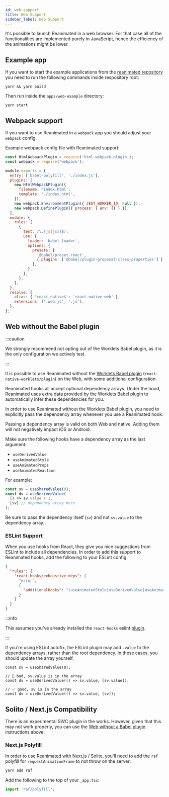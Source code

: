 ```yaml
---
id: web-support
title: Web Support
sidebar_label: Web Support
---
```



It's possible to launch Reanimated in a web browser. For that case all of the functionalities are implemented purely in JavaScript, hence the efficiency of the animations might be lower.

## Example app

If you want to start the example applications from the
[reanimated repository](https://github.com/software-mansion/react-native-reanimated) you need to run the following commands inside respository root:

```shell
yarn && yarn build
```

Then run inside the `apps/web-example` directory:

```shell
yarn start
```

## Webpack support

If you want to use Reanimated in a `webpack` app you should adjust your `webpack` config.

Example webpack config file with Reanimated support:

```js
const HtmlWebpackPlugin = require('html-webpack-plugin');
const webpack = require('webpack');

module.exports = {
  entry: ['babel-polyfill', './index.js'],
  plugins: [
    new HtmlWebpackPlugin({
      filename: 'index.html',
      template: './index.html',
    }),
    new webpack.EnvironmentPlugin({ JEST_WORKER_ID: null }),
    new webpack.DefinePlugin({ process: { env: {} } }),
  ],
  module: {
    rules: [
      {
        test: /\.(js|jsx)$/,
        use: {
          loader: 'babel-loader',
          options: {
            presets: [
              '@babel/preset-react',
              { plugins: ['@babel/plugin-proposal-class-properties'] },
            ],
          },
        },
      },
    ],
  },
  resolve: {
    alias: { 'react-native$': 'react-native-web' },
    extensions: ['.web.js', '.js'],
  },
};
```

## Web without the Babel plugin

:::caution

We strongly recommend not opting out of the Worklets Babel plugin, as it is the only configuration we actively test.

:::

It is possible to use Reanimated without the [Worklets Babel plugin](https://docs.swmansion.com/react-native-worklets/docs/worklets-babel-plugin/about) (`react-native-worklets/plugin`) on the Web, with some additional configuration.

Reanimated hooks all accept optional dependency arrays. Under the hood, Reanimated uses extra data provided by the Worklets Babel plugin to automatically infer these dependencies for you.

In order to use Reanimated without the Worklets Babel plugin, you need to explicitly pass the dependency array whenever you use a Reanimated hook.

Passing a dependency array is valid on both Web and native. Adding them will not negatively impact iOS or Android.

Make sure the following hooks have a dependency array as the last argument:

- `useDerivedValue`
- `useAnimatedStyle`
- `useAnimatedProps`
- `useAnimatedReaction`

For example:

```ts
const sv = useSharedValue(0);
const dv = useDerivedValue(
  () => sv.value + 1,
  [sv] // dependency array here
);
```

Be sure to pass the dependency itself (`sv`) and not `sv.value` to the dependency array.

### ESLint Support

When you use hooks from React, they give you nice suggestions from ESLint to include all dependencies. In order to add this support to Reanimated hooks, add the following to your ESLint config:

```json
{
  "rules": {
    "react-hooks/exhaustive-deps": [
      "error",
      {
        "additionalHooks": "(useAnimatedStyle|useDerivedValue|useAnimatedProps)"
      }
    ]
  }
}
```

:::info

This assumes you've already installed the `react-hooks` eslint [plugin](https://www.npmjs.com/package/eslint-plugin-react-hooks).

:::

If you're using ESLint autofix, the ESLint plugin may add `.value` to the dependency arrays, rather than the root dependency. In these cases, you should update the array yourself.

```tsx
const sv = useSharedValue(0);

// 🚨 bad, sv.value is in the array
const dv = useDerivedValue(() => sv.value, [sv.value]);

// ✅ good, sv is in the array
const dv = useDerivedValue(() => sv.value, [sv]);
```

## Solito / Next.js Compatibility

There is an experimental SWC plugin in the works. However, given that this may not work properly, you can use the [Web without a Babel plugin](#web-without-the-babel-plugin) instructions above.

### Next.js Polyfill

In order to use Reanimated with Next.js / Solito, you'll need to add the `raf` polyfill for `requestAnimationFrame` to not throw on the server:

```sh
yarn add raf
```

Add the following to the top of your `_app.tsx`:

```ts
import 'raf/polyfill';
```
